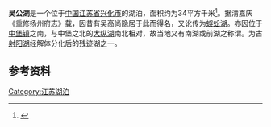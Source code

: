 {{Infobox_lake 
|湖泊名稱 = 吴公湖（蜈蚣湖）
|湖泊照片 = 
|湖泊照片標題 = 
|測深圖 = 
|測深圖標題 = 
|湖泊所在地 = [[江苏省|江苏省]][[兴化市|兴化市]]
|座標 =  
|湖泊類別 = 
|流入 = 
|流出 = 
|集水區面積 = 
|正常滿水位標高 = 
|集水區國家 = 
|湖泊長度 = 5.6km
|湖泊闊度  = 4.8km
|湖泊面積 = 34km<sup>2</sup>
|平均深度 = 2.6m
|最深深度 = 3.24m
|水體體積 = 0.468亿km<sup>2</sup>
|湖水停留時間 = 
|湖岸線長度 = 
|海拔高度 = 
|湖中島嶼 = 
|湖邊城鎮 = [[中堡镇_(兴化市)|中堡镇]]
}}

'''吴公湖'''是一个位于[[中华人民共和国|中国]][[江苏省|江苏省]][[兴化市|兴化市]]的湖泊，面积约为34平方千米<ref name="湖泊 - 江苏水利工程">{{cite web |url = http://www.jswater.gov.cn/slgc/slgc/hd.action |title = 骨干河道 - 江苏水利工程 |deadurl = yes |archiveurl = https://web.archive.org/web/20140714160917/http://www.jswater.gov.cn/slgc/slgc/hd.action |archivedate = 2014-07-14 |accessdate = 2014-06-30 }}</ref>。据清嘉庆《重修扬州府志》载，因昔有吴高尚隐居于此而得名，又讹传为[[蜈蚣湖|蜈蚣湖]]。亦因位于[[中堡镇_(兴化市)|中堡镇]]之南，与中堡之北的[[大纵湖|大纵湖]]南北相对，故当地又有南湖或前湖之称谓。为古[[射阳湖|射阳湖]]经解体分化后的残迹湖之一。
==参考资料==
{{reflist}}

{{江苏小作品}}
{{兴化水文}}
[[Category:江苏湖泊|Category:江苏湖泊]]